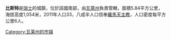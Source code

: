 '''比斯特'''是[[瑞士|瑞士]]的城鎮，位於該國南部，由[[瓦萊州|瓦萊州]]負責管轄，面積5.84平方公里，海拔高度1,054米，2011年人口33，八成半人口信奉[[羅馬天主教|羅馬天主教]]，人口密度每平方公里6人。

{{Switzerland-geo-stub}}
[[Category:瓦莱州的市镇|Category:瓦莱州的市镇]]
